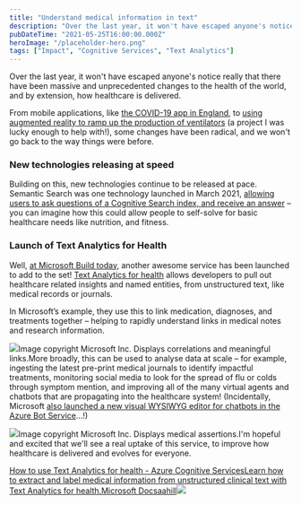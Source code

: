 ```yaml
---
title: "Understand medical information in text"
description: "Over the last year, it won't have escaped anyone's notice really that there have been massive and unprecedented changes to the health of the world, and by extension, how healthcare is delivered.  From mobile applications, like the COVID-19 app in England [https://covid19"
pubDateTime: "2021-05-25T16:00:00.000Z"
heroImage: "/placeholder-hero.png"
tags: ["Impact", "Cognitive Services", "Text Analytics"]
---
```


Over the last year, it won't have escaped anyone's notice really that there have been massive and unprecedented changes to the health of the world, and by extension, how healthcare is delivered.

From mobile applications, like [the COVID-19 app in England](https://covid19.nhs.uk/), to [using augmented reality to ramp up the production of ventilators](https://news.microsoft.com/en-gb/features/driving-force-the-inside-story-of-how-a-group-of-rival-companies-came-together-to-make-ventilators-for-the-nhs-during-the-covid-19-pandemic/) (a project I was lucky enough to help with!), some changes have been radical, and we won't go back to the way things were before.

### New technologies releasing at speed

Building on this, new technologies continue to be released at pace. Semantic Search was one technology launched in March 2021, [allowing users to ask questions of a Cognitive Search index, and receive an answer](https://sealjay.com/intelligent-search-at-your-fingertips/) – you can imagine how this could allow people to self-solve for basic healthcare needs like nutrition, and fitness.

### Launch of Text Analytics for Health

Well, [at Microsoft Build today](https://news.microsoft.com/build2021), another awesome service has been launched to add to the set! [Text Analytics for health](https://docs.microsoft.com/en-gb/azure/cognitive-services/text-analytics/how-tos/text-analytics-for-health?WT.mc_id=AI-MVP-5004204) allows developers to pull out healthcare related insights and named entities, from unstructured text, like medical records or journals.

In Microsoft’s example, they use this to link medication, diagnoses, and treatments together – helping to rapidly understand links in medical notes and research information.

![](/images/2021/05/image-5.png)Image copyright Microsoft Inc. Displays correlations and meaningful links.More broadly, this can be used to analyse data at scale – for example, ingesting the latest pre-print medical journals to identify impactful treatments, monitoring social media to look for the spread of flu or colds through symptom mention, and improving all of the many virtual agents and chatbots that are propagating into the healthcare system! (Incidentally, Microsoft [also launched a new visual WYSIWYG editor for chatbots in the Azure Bot Service](https://aka.ms/AAcf1i7)…!)

![](/images/2021/05/image-4.png)Image copyright Microsoft Inc. Displays medical assertions.I'm hopeful and excited that we'll see a real uptake of this service, to improve how healthcare is delivered and evolves for everyone.

[How to use Text Analytics for health - Azure Cognitive ServicesLearn how to extract and label medical information from unstructured clinical text with Text Analytics for health.Microsoft Docsaahill![](https://docs.microsoft.com/en-us/media/logos/logo-ms-social.png)](https://docs.microsoft.com/en-gb/azure/cognitive-services/text-analytics/how-tos/text-analytics-for-health?tabs=ner&WT.mc_id=AI-MVP-5004204)
